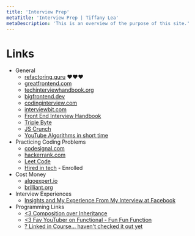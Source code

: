 ```yaml
---
title: 'Interview Prep'
metaTitle: 'Interview Prep | Tiffany Lea'
metaDescription: 'This is an overview of the purpose of this site.'
---
```


# Links

- General
  - [refactoring.guru](https://refactoring.guru/) ♥️♥️♥️
  - [greatfrontend.com](https://www.greatfrontend.com/)
  - [techinterviewhandbook.org](https://www.techinterviewhandbook.org/)
  - [bigfrontend.dev](https://bigfrontend.dev/)
  - [codinginterview.com](https://www.codinginterview.com/)
  - [interviewbit.com](https://www.interviewbit.com/practice/)
  - [Front End Interview Handbook](https://yangshun.github.io/front-end-interview-handbook/en/html-questions)
  - [Triple Byte](https://triplebyte.com/)
  - [JS Crunch](https://jscrunch.com/)
  - [YouTube Algorithms in short time](https://www.youtube.com/playlist?list=PL9xmBV_5YoZPKwb4XPB1sG7S6kNpN9JJo)
- Practicing Coding Problems
  - [codesignal.com](https://app.codesignal.com/)
  - [hackerrank.com](https://www.hackerrank.com/interview/interview-preparation-kit)
  - [Leet Code](https://leetcode.com/)
  - [Hired in tech](https://www.hiredintech.com) - Enrolled
- Cost Money
  - [algoexpert.io](https://www.algoexpert.io/)
  - [brilliant.org](https://brilliant.org/premium/)
- Interview Experiences
  - [Insights and My Experience From My Interview at Facebook](https://medium.com/better-programming/facebook-interview-experience-and-insights-51e383f3c70d)
- Programming Links
  - [<3 Composition over Inheritance](https://medium.com/front-end-weekly/classless-javascript-composition-over-inheritance-6b27c35893b1)
  - [<3 Fav YouTuber on Functional - Fun Fun Function](https://www.youtube.com/channel/UCO1cgjhGzsSYb1rsB4bFe4Q)
  - [? Linked in Course... haven't checked it out yet](https://www.linkedin.com/learning/learning-functional-programming-with-javascript-es5/functional-vs-object-oriented-programming-oop)
